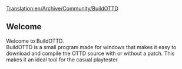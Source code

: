 [[Translation:en/Archive/Community/BuildOTTD]]
== Welcome ==

Welcome to BuildOTTD.<br>
BuildOTTD is a small program made for windows that makes it easy to download and compile the OTTD source with or without a patch.
This makes it an ideal tool for the casual playtester.